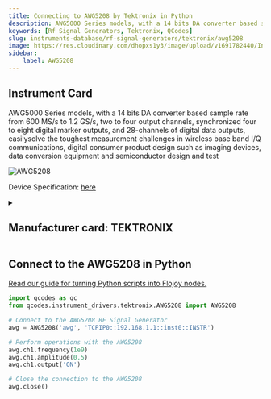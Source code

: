 ```yaml
---
title: Connecting to AWG5208 by Tektronix in Python
description: AWG5000 Series models, with a 14 bits DA converter based sample rate from 600 MS/s to 1.2 GS/s, two to four output channels, synchronized four to eight digital marker outputs, and 28-channels of digital data outputs, easilysolve the toughest measurement challenges in wireless base band I/Q communications, digital consumer product design such as imaging devices, data conversion equipment and semiconductor design and test
keywords: [Rf Signal Generators, Tektronix, QCodes] 
slug: instruments-database/rf-signal-generators/tektronix/awg5208 
image: https://res.cloudinary.com/dhopxs1y3/image/upload/v1691782440/Instruments/RF%20Signal%20Generator/AWG5208/AWG5208.webp
sidebar:
    label: AWG5208 
---
```



## Instrument Card

AWG5000 Series models, with a 14
bits DA converter based sample rate
from 600 MS/s to 1.2 GS/s, two to four output channels, synchronized four to eight digital marker outputs, and 28-channels of digital data outputs, easilysolve the toughest measurement challenges in wireless base band I/Q communications, digital consumer product design such as imaging devices, data conversion equipment and semiconductor design and test

![AWG5208](https://res.cloudinary.com/dhopxs1y3/image/upload/v1691782440/Instruments/RF%20Signal%20Generator/AWG5208/AWG5208.webp)

Device Specification: [here](https://download.tek.com/datasheet/76W-20381-3.pdf)

<details style={{ marginTop: "15px"}}>
<summary><h2 style={{display:'inline'}}>Manufacturer card: TEKTRONIX</h2></summary>

![TEKTRONIX](https://res.cloudinary.com/dhopxs1y3/image/upload/v1692806108/Instruments/Vendor%20Logos/Tektronix.png)

Tektronix, Inc., historically widely known as Tek, is an American company best known for manufacturing test and measurement devices such as [oscilloscopes](https://en.wikipedia.org/wiki/Oscilloscope), [logic analyzers](https://en.wikipedia.org/wiki/Logic_analyzer), and video and mobile test protocol equipment.

- Headquarters: USA
- Yearly Revenue (millions, USD): 5800
- Vendor Website: [here](https://www.tek.com/en)

</details>


<FeaturedInstrumentVideo category="RF_SIGNAL_GENERATORS" />

## Connect to the AWG5208 in Python

[Read our guide for turning Python scripts into Flojoy nodes.](https://docs.flojoy.ai/contribution/blocks/custom-flojoy-block/)



<Tabs>
<TabItem value="Flojoy" label="Flojoy" className="flojoy-instrument-tabs">

<SectionsCard category="RF_SIGNAL_GENERATORS" manufacturer="Tektronix"></SectionsCard>

</TabItem>
<TabItem value="QCodes" label="QCodes">

```python
import qcodes as qc
from qcodes.instrument_drivers.tektronix.AWG5208 import AWG5208

# Connect to the AWG5208 RF Signal Generator
awg = AWG5208('awg', 'TCPIP0::192.168.1.1::inst0::INSTR')

# Perform operations with the AWG5208
awg.ch1.frequency(1e9)
awg.ch1.amplitude(0.5)
awg.ch1.output('ON')

# Close the connection to the AWG5208
awg.close()
```

</TabItem>
</Tabs>